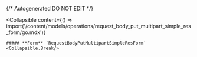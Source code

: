 {/* Autogenerated DO NOT EDIT  */}

<Collapsible
    content={() => import('/content/models/operations/request_body_put_multipart_simple_res_form/go.mdx')}
>
    ##### **Form** `RequestBodyPutMultipartSimpleResForm`
    <Collapsible.Break/>
</Collapsible>

